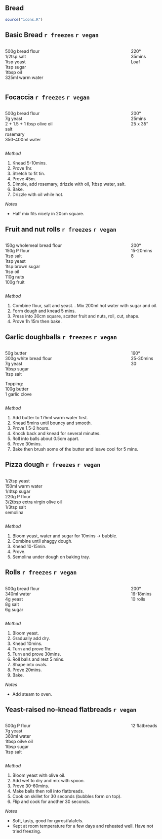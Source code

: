 ## Bread

```r
source("icons.R")
``` 

##  Basic Bread `r freezes` `r vegan`

:::: {.columns}

::: {.column width="80%"}

500g bread flour \
1/2tsp salt \
1tsp yeast \
1tsp sugar \
1tbsp oil \
325ml warm water

:::

::: {.column width="20%"}

220° \
35mins \
Loaf

:::

::::

## Focaccia `r freezes` `r vegan`

:::: {.columns}

::: {.column width="80%"}

500g bread flour \
7g yeast \
2 + 1.5 + 1 tbsp olive oil \
salt \
rosemary \
350-400ml water

:::

::: {.column width="20%"}

200° \
25mins \
25 x 35"

:::

::::

*Method*

1. Knead 5-10mins.
1. Prove 1hr.
1. Stretch to fit tin.
1. Prove 45m.
1. Dimple, add rosemary, drizzle with oil, 1tbsp water, salt.
1. Bake.
1. Drizzle with oil while hot.

*Notes*

- Half mix fits nicely in 20cm square.

##  Fruit and nut rolls `r freezes` `r vegan`

:::: {.columns}

::: {.column width="80%"}

150g wholemeal bread flour \
150g P flour \
1tsp salt \
1tsp yeast \
1tsp brown sugar \
1tsp oil \
110g nuts \
100g fruit

:::

::: {.column width="20%"}

200° \
15-20mins \
8

:::

::::

*Method*

1. Combine flour, salt and yeast.
. Mix 200ml hot water with sugar and oil.
1. Form dough and knead 5 mins.
1. Press into 30cm square, scatter fruit and nuts, roll, cut, shape.
1. Prove 1h 15m then bake.

## Garlic doughballs `r freezes` `r vegan`

:::: {.columns}

::: {.column width="80%"}

50g butter \
300g white bread flour \
7g yeast \
1tbsp sugar \
1tsp salt

Topping: \
100g butter \
1 garlic clove

:::

::: {.column width="20%"}

160° \
25-30mins \
30

:::

::::

*Method*

1. Add butter to 175ml warm water first.
1. Knead 5mins until bouncy and smooth.
1. Prove 1.5-2 hours.
1. Knock back and knead for several minutes.
1. Roll into balls about 0.5cm apart.
1. Prove 30mins.
1. Bake then brush some of the butter and leave cool for 5 mins.

## Pizza dough `r freezes` `r vegan`

:::: {.columns}

::: {.column width="80%"}

1/2tsp yeast \
150ml warm water \
1/4tsp sugar \
220g P flour \
3/2tbsp extra virgin olive oil \
1/3tsp salt \
semolina

:::

::: {.column width="20%"}

:::

::::

*Method*

1. Bloom yeast, water and sugar for 10mins -> bubble.
1. Combine until shaggy dough.
1. Knead 10-15min.
1. Prove.
1. Semolina under dough on baking tray.

## Rolls `r freezes` `r vegan`

:::: {.columns}

::: {.column width="80%"}

500g bread flour \
340ml water \
4g yeast \
8g salt \
6g sugar

:::

::: {.column width="20%"}

200° \
16-18mins \
10 rolls

:::

::::

*Method*

1. Bloom yeast.
1. Gradually add dry.
1. Knead 10mins.
1. Turn and prove 1hr.
1. Turn and prove 30mins.
1. Roll balls and rest 5 mins.
1. Shape into ovals.
1. Prove 20mins.
1. Bake.

*Notes*

- Add steam to oven.

## Yeast-raised no-knead flatbreads `r vegan`

:::: {.columns}

::: {.column width="80%"}

500g P flour \
7g yeast \
360ml water \
1tbsp oilve oil \
1tbsp sugar \
1tsp salt

:::

::: {.column width="20%"}

12 flatbreads

:::

::::

*Method*

1. Bloom yeast with olive oil.
1. Add wet to dry and mix with spoon.
1. Prove 30-60mins.
1. Make balls then roll into flatbreads.
1. Cook on skillet for 30 seconds (bubbles form on top).
1. Flip and cook for another 30 seconds.

*Notes*

- Soft, tasty, good for gyros/falafels.
- Kept at room temperature for a few days and reheated well. Have not tried freezing.

